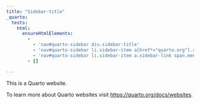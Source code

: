```yaml
---
title: "Sidebar-title"
_quarto:
  tests: 
    html:
      ensureHtmlElements:
        - 
          - 'nav#quarto-sidebar div.sidebar-title'
          - 'nav#quarto-sidebar li.sidebar-item a[href*="quarto.org"].sidebar-link'
          - 'nav#quarto-sidebar li.sidebar-item a.sidebar-link span.menu-text' 
        - []

---
```


This is a Quarto website.

To learn more about Quarto websites visit <https://quarto.org/docs/websites>.

